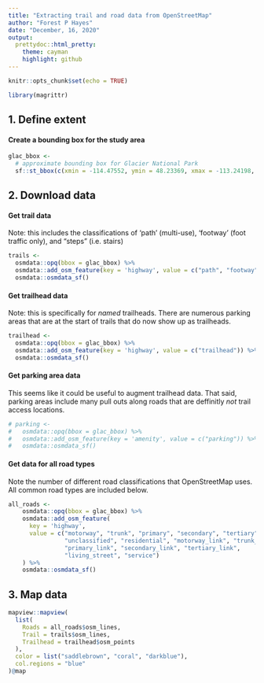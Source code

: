 ```yaml
---
title: "Extracting trail and road data from OpenStreetMap"
author: "Forest P Hayes"
date: "December, 16, 2020"
output:
  prettydoc::html_pretty:
    theme: cayman
    highlight: github
---
```


```r
knitr::opts_chunk$set(echo = TRUE)
```



```r
library(magrittr)
```

## 1. Define extent
#### Create a bounding box for the study area
```r
glac_bbox <- 
  # approximate bounding box for Glacier National Park
  sf::st_bbox(c(xmin = -114.47552, ymin = 48.23369, xmax = -113.24198, ymax = 49.0000))

```


## 2. Download data

#### Get trail data
Note: this includes the classifications of 'path' (multi-use), 'footway' (foot traffic only), and "steps" (i.e. stairs)
```r
trails <- 
  osmdata::opq(bbox = glac_bbox) %>% 
  osmdata::add_osm_feature(key = 'highway', value = c("path", "footway", "steps")) %>% 
  osmdata::osmdata_sf()

```


#### Get trailhead data
Note: this is specifically for _named_ trailheads. There are numerous parking areas that are at the start of trails that do now show up as trailheads.
```r
trailhead <- 
  osmdata::opq(bbox = glac_bbox) %>% 
  osmdata::add_osm_feature(key = 'highway', value = c("trailhead")) %>% 
  osmdata::osmdata_sf()

```


#### Get parking area data
This seems like it could be useful to augment trailhead data. That said, parking areas include many pull outs along roads that are deffinitly _not_ trail access locations. 


```r
# parking <-
#   osmdata::opq(bbox = glac_bbox) %>%
#   osmdata::add_osm_feature(key = 'amenity', value = c("parking")) %>%
#   osmdata::osmdata_sf()

```



#### Get data for all road types
Note the number of different road classifications that OpenStreetMap uses. All common road types are included below.
```r
all_roads <-
    osmdata::opq(bbox = glac_bbox) %>%
    osmdata::add_osm_feature(
      key = 'highway', 
      value = c("motorway", "trunk", "primary", "secondary", "tertiary", 
                "unclassified", "residential", "motorway_link", "trunk_link", 
                "primary_link", "secondary_link", "tertiary_link", 
                "living_street", "service")
    ) %>%
    osmdata::osmdata_sf()

```

## 3. Map data

```r
mapview::mapview(
  list(
    Roads = all_roads$osm_lines,
    Trail = trails$osm_lines,
    Trailhead = trailhead$osm_points
  ),
  color = list("saddlebrown", "coral", "darkblue"),
  col.regions = "blue"
)@map

```

